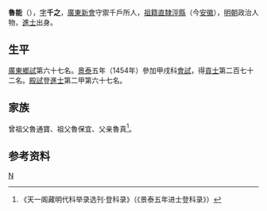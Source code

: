 {{Otheruses|other=名为魯能的其他人物|魯能}}

'''魯能'''（{{bd|1426年||1484年||catIdx=L魯}}），[[表字|字]]'''千之'''，[[廣東|廣東]][[新會|新會]]守禦千戶所人，[[祖籍|祖籍]][[南直隸|直隸]][[涇縣|涇縣]]（今[[安徽|安徽]]），[[明朝|明朝]]政治人物，[[進士|進士]]出身。

==生平==
[[廣東|廣東]][[鄉試|鄉試]]第六十七名。[[景泰|景泰]]五年（1454年）參加甲戌科[[會試|會試]]，得[[貢士|貢士]]第二百七十二名。[[殿試|殿試]]登[[進士|進士]]第二甲第六十七名。

== 家族 ==
曾祖父魯通寶、祖父魯保宜、父亲魯真<ref>《天一阁藏明代科举录选刊·登科录》（《景泰五年进士登科录》）</ref>。

== 参考资料 ==
{{reflist}}

{{景泰五年甲戌科殿試金榜}}

{{Authority control}}

{{DEFAULTSORT:Lu魯}}

[[Category:魯姓|N]]